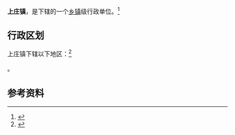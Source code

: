 {{中国乡级行政区|37/10/82/110/000}}

'''上庄镇'''，是{{PRC admin/fullname|37/10/82/110/000|3}}下辖的一个[[乡镇|乡镇]]级行政单位。<ref>{{PRC admin/ref sgc|{{PRC admin/parent|37/10/82/110/000}}}}</ref>

== 行政区划 ==

上庄镇下辖以下地区：<ref>{{PRC admin/ref sgc|37/10/82/110/000}}</ref>

{{PRC admin/children|37/10/82/110/000}}。

== 参考资料 ==

{{reflist}}

{{行政区划小作品}}
{{PRC admin/navcat|37/10/82/110/000}}